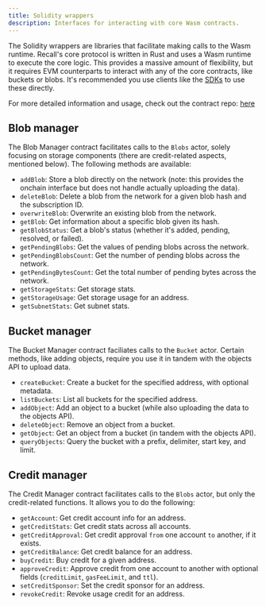 ```yaml
---
title: Solidity wrappers
description: Interfaces for interacting with core Wasm contracts.
---
```


The Solidity wrappers are libraries that facilitate making calls to the Wasm runtime. Recall's core
protocol is written in Rust and uses a Wasm runtime to execute the core logic. This provides a
massive amount of flexibility, but it requires EVM counterparts to interact with any of the core
contracts, like buckets or blobs. It's recommended you use clients like the [SDKs](/advanced/tools/sdk) to
use these directly.

<Callout type="info">

For more detailed information and usage, check out the contract repo:
[here](https://github.com/recallnet/contracts)

</Callout>

## Blob manager

The Blob Manager contract facilitates calls to the `Blobs` actor, solely focusing on storage
components (there are credit-related aspects, mentioned below). The following methods are available:

- `addBlob`: Store a blob directly on the network (note: this provides the onchain interface but
  does not handle actually uploading the data).
- `deleteBlob`: Delete a blob from the network for a given blob hash and the subscription ID.
- `overwriteBlob`: Overwrite an existing blob from the network.
- `getBlob`: Get information about a specific blob given its hash.
- `getBlobStatus`: Get a blob's status (whether it's added, pending, resolved, or failed).
- `getPendingBlobs`: Get the values of pending blobs across the network.
- `getPendingBlobsCount`: Get the number of pending blobs across the network.
- `getPendingBytesCount`: Get the total number of pending bytes across the network.
- `getStorageStats`: Get storage stats.
- `getStorageUsage`: Get storage usage for an address.
- `getSubnetStats`: Get subnet stats.

## Bucket manager

The Bucket Manager contract faciliates calls to the `Bucket` actor. Certain methods, like adding
objects, require you use it in tandem with the objects API to upload data.

- `createBucket`: Create a bucket for the specified address, with optional metadata.
- `listBuckets`: List all buckets for the specified address.
- `addObject`: Add an object to a bucket (while also uploading the data to the objects API).
- `deleteObject`: Remove an object from a bucket.
- `getObject`: Get an object from a bucket (in tandem with the objects API).
- `queryObjects`: Query the bucket with a prefix, delimiter, start key, and limit.

## Credit manager

The Credit Manager contract facilitates calls to the `Blobs` actor, but only the credit-related
functions. It allows you to do the following:

- `getAccount`: Get credit account info for an address.
- `getCreditStats`: Get credit stats across all accounts.
- `getCreditApproval`: Get credit approval `from` one account `to` another, if it exists.
- `getCreditBalance`: Get credit balance for an address.
- `buyCredit`: Buy credit for a given address.
- `approveCredit`: Approve credit from one account to another with optional fields (`creditLimit`,
  `gasFeeLimit`, and `ttl`).
- `setCreditSponsor`: Set the credit sponsor for an address.
- `revokeCredit`: Revoke usage credit for an address.
